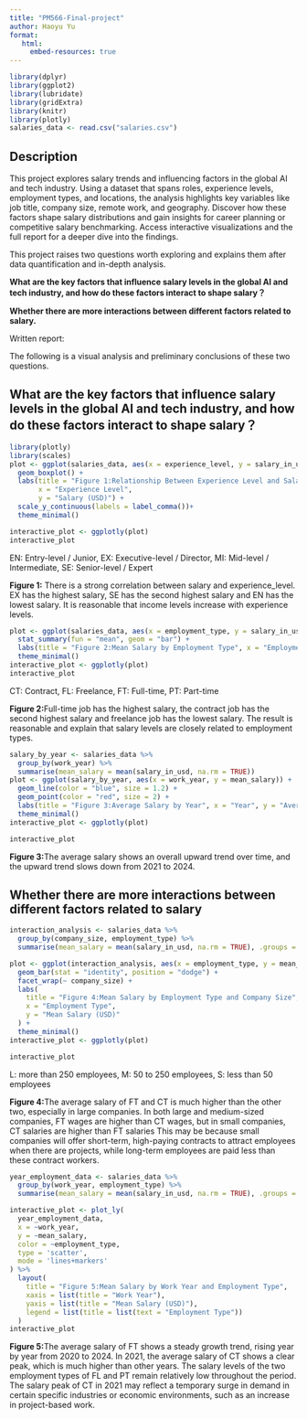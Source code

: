 ```yaml
---
title: "PM566-Final-project"
author: Haoyu Yu
format:
   html:
     embed-resources: true
---
```


```r
library(dplyr)
library(ggplot2)
library(lubridate)
library(gridExtra)
library(knitr)
library(plotly)
salaries_data <- read.csv("salaries.csv")
```

## Description

This project explores salary trends and influencing factors in the global AI and tech industry. Using a dataset that spans roles, experience levels, employment types, and locations, the analysis highlights key variables like job title, company size, remote work, and geography. Discover how these factors shape salary distributions and gain insights for career planning or competitive salary benchmarking. Access interactive visualizations and the full report for a deeper dive into the findings.

This project raises two questions worth exploring and explains them after data quantification and in-depth analysis.

<b> What are the key factors that influence salary levels in the global AI and tech industry, and how do these factors interact to shape salary？</b>

<b> Whether there are more interactions between different factors related to salary.</b>

Written report:

The following is a visual analysis and preliminary conclusions of these two questions.

## What are the key factors that influence salary levels in the global AI and tech industry, and how do these factors interact to shape salary？

```r
library(plotly)
library(scales)
plot <- ggplot(salaries_data, aes(x = experience_level, y = salary_in_usd, fill = experience_level)) +
  geom_boxplot() +
  labs(title = "Figure 1:Relationship Between Experience Level and Salary", 
       x = "Experience Level", 
       y = "Salary (USD)") +
  scale_y_continuous(labels = label_comma())+
  theme_minimal()

interactive_plot <- ggplotly(plot)
interactive_plot
```

EN: Entry-level / Junior, EX: Executive-level / Director, MI: Mid-level / Intermediate, SE: Senior-level / Expert

<b>Figure 1:</b> There is a strong correlation between salary and experience_level. EX has the highest salary, SE has the second highest salary and EN has the lowest salary. It is reasonable that income levels increase with experience levels.

```r
plot <- ggplot(salaries_data, aes(x = employment_type, y = salary_in_usd, fill = employment_type)) +
  stat_summary(fun = "mean", geom = "bar") +
  labs(title = "Figure 2:Mean Salary by Employment Type", x = "Employment Type", y = "Mean Salary (USD)") +
  theme_minimal()
interactive_plot <- ggplotly(plot)
interactive_plot
```
CT: Contract, FL: Freelance, FT: Full-time, PT: Part-time

<b>Figure 2:</b>Full-time job has the highest salary, the contract job has the second highest salary and freelance job has the lowest salary. The result is reasonable and explain that salary levels are closely related to employment types.

```r
salary_by_year <- salaries_data %>%
  group_by(work_year) %>% 
  summarise(mean_salary = mean(salary_in_usd, na.rm = TRUE))  
plot <- ggplot(salary_by_year, aes(x = work_year, y = mean_salary)) +
  geom_line(color = "blue", size = 1.2) +  
  geom_point(color = "red", size = 2) + 
  labs(title = "Figure 3:Average Salary by Year", x = "Year", y = "Average Salary (USD)") +
  theme_minimal()
interactive_plot <- ggplotly(plot)

interactive_plot
```
<b>Figure 3:</b>The average salary shows an overall upward trend over time, and the upward trend slows down from 2021 to 2024.

## Whether there are more interactions between different factors related to salary

```r
interaction_analysis <- salaries_data %>%
  group_by(company_size, employment_type) %>%
  summarise(mean_salary = mean(salary_in_usd, na.rm = TRUE), .groups = "drop")

plot <- ggplot(interaction_analysis, aes(x = employment_type, y = mean_salary, fill = employment_type)) +
  geom_bar(stat = "identity", position = "dodge") +
  facet_wrap(~ company_size) +
  labs(
    title = "Figure 4:Mean Salary by Employment Type and Company Size",
    x = "Employment Type",
    y = "Mean Salary (USD)"
  ) +
  theme_minimal()
interactive_plot <- ggplotly(plot)

interactive_plot
```
L: more than 250 employees, M: 50 to 250 employees, S: less than 50 employees

<b>Figure 4:</b>The average salary of FT and CT is much higher than the other two, especially in large companies. In both large and medium-sized companies, FT wages are higher than CT wages, but in small companies, CT salaries are higher than FT salaries This may be because small companies will offer short-term, high-paying contracts to attract employees when there are projects, while long-term employees are paid less than these contract workers.
```r
year_employment_data <- salaries_data %>%
  group_by(work_year, employment_type) %>%
  summarise(mean_salary = mean(salary_in_usd, na.rm = TRUE), .groups = "drop")

interactive_plot <- plot_ly(
  year_employment_data,
  x = ~work_year,     
  y = ~mean_salary,         
  color = ~employment_type, 
  type = 'scatter',        
  mode = 'lines+markers'    
) %>%
  layout(
    title = "Figure 5:Mean Salary by Work Year and Employment Type",
    xaxis = list(title = "Work Year"),
    yaxis = list(title = "Mean Salary (USD)"),
    legend = list(title = list(text = "Employment Type"))
  )
interactive_plot
```
<b>Figure 5:</b>The average salary of FT shows a steady growth trend, rising year by year from 2020 to 2024. In 2021, the average salary of CT shows a clear peak, which is much higher than other years. The salary levels of the two employment types of FL and PT remain relatively low throughout the period. The salary peak of CT in 2021 may reflect a temporary surge in demand in certain specific industries or economic environments, such as an increase in project-based work.
